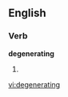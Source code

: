 ==English==

===Verb===
'''degenerating'''

# {{third-person singular of|[[degenerate]]}}

[[vi:degenerating]]